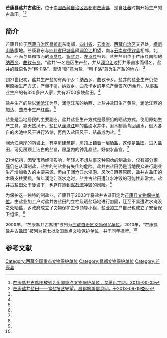 {{文物保护单位
| 级别 = 全国
| 图片 = 
| 名称 =芒康县盐井古盐田
| 编号 = 7-1943
| 分类 = 其他
| 时代 = 唐至中华人民共和国
| 所在 = {{CHN}}[[西藏自治区|西藏自治区]][[昌都市|昌都市]][[芒康县|芒康县]]
| 登录 = 2013年
| Cat = 西藏全国重点文物保护单位
}}
'''芒康县盐井古盐田'''，位于[[中國|中國]][[西藏自治区|西藏自治区]][[昌都市|昌都市]][[芒康县|芒康县]]，是自[[吐蕃|吐蕃]]时期开始生产的古盐田。<ref name=hgw>[http://www.hxchem.net/newsdetail112841.html 芒康盐井古盐田被列为全国重点文物保护单位，华夏化工网，2013-06-05]</ref><ref name=cdly>[http://www.changdutravel.com/news/artc_show.php?id=63&colId=28 芒康盐井盐田――食盐技艺守望，昌都旅游信息网，于2013-09-19查阅]{{dead link|date=2018年4月 |bot=InternetArchiveBot |fix-attempted=yes }}</ref>

==简介==
芒康县位于[[西藏自治区|西藏自治区]][[昌都市|昌都市]]东南部，[[四川省|四川省]]、[[云南省|云南省]]、[[西藏自治区|西藏自治区]]交界处，[[横断山脉|横断山脉]]腹地。芒康县东与[[四川省|四川省]][[巴塘县|巴塘县]]隔[[澜沧江|澜沧江]]相望，南与[[云南省|云南省]][[德钦县|德钦县]]相邻，北面、西面与昌都市內的[[贡觉县|贡觉县]]、[[察雅县|察雅县]]、[[左贡县|左贡县]]相邻。盐井盐田位于芒康县南部的[[纳西民族乡|纳西乡]]、[[曲孜卡乡|曲孜卡乡]]。“盐井”一名是因生产盐，并从[[澜沧江|澜沧江]]边打井采卤水而得名。盐井的藏语名为“察卡洛”，藏语“察”意为盐，“察卡洛”意为生产盐的地方。<ref name=cdly/>

到21世纪初，盐井生产盐的有两个乡：纳西乡、曲孜卡乡。盐井的盐业生产仍使用原始生产方式，产量不高，纳西乡、曲孜卡乡的年总产量仅70万余斤。从事盐业生产的有320多户人家，共有2700多块盐田。<ref name=cdly/>

盐井生产的盐以[[澜沧江|澜沧江]]为界，澜沧江东的纳西、上盐井盐田生产黄盐，澜沧江西的加达、曲孜卡生产红盐。<ref name=cdly/>

盐业是当地居民的主要副业。盐井盐业生产方式是最原始的晒盐方式，使用原始生产工具，靠天然风干。盐民从[[澜沧江|澜沧江]]畔的盐卤水井中，用木制筒背回卤水，倒入各自的卤池中风干进行浓缩，再倒入盐田风干，结晶成为盐。<ref name=cdly/>

澜沧江两岸的斜坡上，有平房建筑群，房顶上铺着一层晒盐，这便是盐田。进入盐田，可见房顶上洁白的盐晶，房屋内的钟乳晶盐，好似水晶宫。<ref name=cdly/>

21世纪初，因受市场经济影响，年轻人不想从事这种原始的制盐业，仅有部分家庭仍在从事制盐，盐井的制盐业有失传的危险。盐井古盐田仍是当地民众进行副业生产增加收入的主要来源，但由于澜沧江水浸泡、风吹日晒等原因，盐井古盐田的木质支柱受损，每年澜沧江涨水之时，盐井古盐田遭江水冲毁的可能性非常大。盐井古盐田处于陡坡下，也存在遭到[[泥石流|泥石流]]冲毁的风险。<ref name=cdly/>

为保护这一独特的制盐业，芒康县于2003年将盐井古盐田定为[[芒康县文物保护单位|芒康县文物保护单位]]。由盐业加工户对盐井古盐田的立柱及晒盐场地进行加固，迁至不易遭洪水淹没之处晒盐，乡政府成立了文物保护工作领导小组，盐业加工户自己也成立了安全保卫组织。<ref name=cdly/>

2009年，“芒康盐井古盐田”被列为[[西藏自治区文物保护单位|西藏自治区文物保护单位]]。2013年，“芒康县盐井古盐田”被列为[[第七批全国重点文物保护单位|第七批全国重点文物保护单位]]，并于同年挂牌。<ref name=hgw/>

==参考文献==
{{reflist}}

{{西藏全国重点文物保护单位}}
[[Category:西藏全国重点文物保护单位|Category:西藏全国重点文物保护单位]]
[[Category:昌都文物保护单位|Category:昌都文物保护单位]]
[[Category:芒康县|Category:芒康县]]